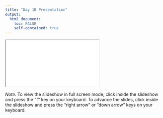```yaml
---
title: "Day 1B Presentation"
output: 
  html_document:
    toc: FALSE
    self-contained: true
---
```


<iframe class="slide-deck" src="slides/slides_1b.html" title="Day 1B Presentation"></iframe>

*Note.* To view the slideshow in full screen mode, click inside the slideshow and press the "f" key on your keyboard. To advance the slides, click inside the slideshow and press the "right arrow" or "down arrow" keys on your keyboard.
